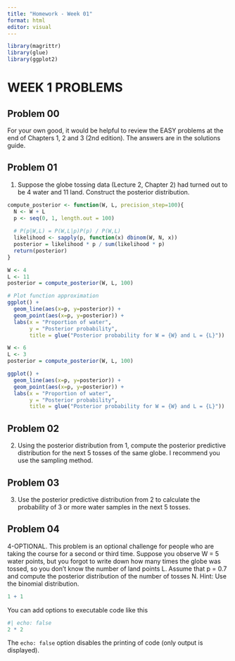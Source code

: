 ```yaml
---
title: "Homework - Week 01"
format: html
editor: visual
---
```


```r
library(magrittr)
library(glue)
library(ggplot2)
```


# WEEK 1 PROBLEMS

## Problem 00

For your own good, it would be helpful to review the EASY problems at the end of Chapters 1, 2 and 3 (2nd edition). The answers
are in the solutions guide.

## Problem 01

1. Suppose the globe tossing data (Lecture 2, Chapter 2) had turned out to be 4 water and 11 land. Construct the posterior distribution.

```r
compute_posterior <- function(W, L, precision_step=100){
  N <- W + L
  p <- seq(0, 1, length.out = 100)
  
  # P(p|W,L) = P(W,L|p)P(p) / P(W,L)
  likelihood <- sapply(p, function(x) dbinom(W, N, x))
  posterior = likelihood * p / sum(likelihood * p)
  return(posterior)
}
```


```r
W <- 4
L <- 11
posterior = compute_posterior(W, L, 100)

# Plot function approximation
ggplot() +
  geom_line(aes(x=p, y=posterior)) +
  geom_point(aes(x=p, y=posterior)) +
  labs(x = "Proportion of water",
       y = "Posterior probability",
       title = glue("Posterior probability for W = {W} and L = {L}"))

```

```r
W <- 6
L <- 3
posterior = compute_posterior(W, L, 100)

ggplot() +
  geom_line(aes(x=p, y=posterior)) +
  geom_point(aes(x=p, y=posterior)) +
  labs(x = "Proportion of water",
       y = "Posterior probability",
       title = glue("Posterior probability for W = {W} and L = {L}"))

```
## Problem 02

2. Using the posterior distribution from 1, compute the posterior predictive distribution for the next 5 tosses of the same globe. I recommend you use the sampling method.

## Problem 03

3. Use the posterior predictive distribution from 2 to calculate the probability of 3 or more water samples in the next 5 tosses.

## Problem 04
4-OPTIONAL. This problem is an optional challenge for people who are taking the course for a second or third time. Suppose you observe W = 5 water points, but you forgot to write down how many times the globe was tossed, so you don’t know the number of land points L. Assume that p = 0.7 and compute the posterior distribution of the number of tosses N. Hint: Use the binomial distribution.

```r
1 + 1
```

You can add options to executable code like this

```r
#| echo: false
2 * 2
```

The `echo: false` option disables the printing of code (only output is displayed).
